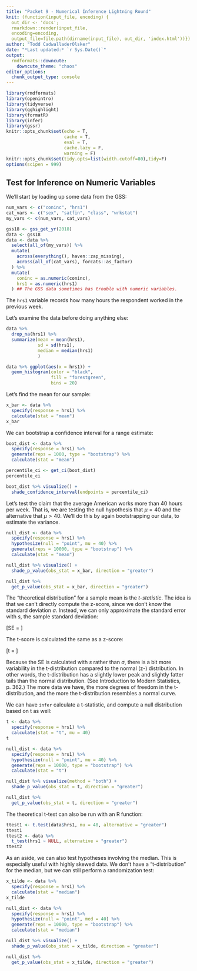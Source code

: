 ```yaml
---
title: "Packet 9 - Numerical Inference Lightning Round"
knit: (function(input_file, encoding) {
  out_dir <- 'docs';
  rmarkdown::render(input_file,
  encoding=encoding,
  output_file=file.path(dirname(input_file), out_dir, 'index.html'))})
author: "Todd CadwalladerOlsker"
date: "*Last updated:* `r Sys.Date()`"
output:
  rmdformats::downcute:
    downcute_theme: "chaos"
editor_options: 
  chunk_output_type: console
---
```


```r
library(rmdformats)
library(openintro)
library(tidyverse)
library(gghighlight)
library(formatR)
library(infer)
library(gssr)
knitr::opts_chunk$set(echo = T, 
                      cache = T, 
                      eval = T, 
                      cache.lazy = F, 
                      warning = F)
knitr::opts_chunk$set(tidy.opts=list(width.cutoff=80),tidy=F)
options(scipen = 999)
```

## Test for Inference on Numeric Variables

We'll start by loading up some data from the GSS:

```r
num_vars <- c("coninc", "hrs1")
cat_vars <- c("sex", "satfin", "class", "wrkstat")
my_vars <- c(num_vars, cat_vars)

gss18 <- gss_get_yr(2018)
data <- gss18
data <- data %>% 
  select(all_of(my_vars)) %>% 
  mutate(
    across(everything(), haven::zap_missing),
    across(all_of(cat_vars), forcats::as_factor)
  ) %>% 
  mutate(
    coninc = as.numeric(coninc),
    hrs1 = as.numeric(hrs1)
  ) ## The GSS data sometimes has trouble with numeric variables.
```

The `hrs1` variable records how many hours the respondent worked in the previous week. 

Let's examine the data before doing anything else:

```r
data %>% 
  drop_na(hrs1) %>% 
  summarize(mean = mean(hrs1),
            sd = sd(hrs1),
            median = median(hrs1)
            )

data %>% ggplot(aes(x = hrs1)) + 
  geom_histogram(color = "black",
                 fill = "forestgreen",
                 bins = 20)
```


Let's find the mean for our sample:

```r
x_bar <- data %>% 
  specify(response = hrs1) %>%
  calculate(stat = "mean")
x_bar
```

We can bootstrap a confidence interval for a range estimate:

```r
boot_dist <- data %>%
  specify(response = hrs1) %>%
  generate(reps = 1000, type = "bootstrap") %>%
  calculate(stat = "mean")

percentile_ci <- get_ci(boot_dist)
percentile_ci

boot_dist %>% visualize() +
  shade_confidence_interval(endpoints = percentile_ci)
```

Let's test the claim that the average American works more than 40 hours per week. That is, we are testing the null hypothesis that $\mu = 40$ and the alternative that $\mu > 40$. We'll do this by again bootstrapping our data, to estimate the variance.

```r
null_dist <- data %>%
  specify(response = hrs1) %>%
  hypothesize(null = "point", mu = 40) %>%
  generate(reps = 10000, type = "bootstrap") %>%
  calculate(stat = "mean")

null_dist %>% visualize() +
  shade_p_value(obs_stat = x_bar, direction = "greater")

null_dist %>%
  get_p_value(obs_stat = x_bar, direction = "greater")
```

The "theoretical distribution" for a sample mean is the *t-statistic*. The idea is that we can't directly compute the z-score, since we don't know the standard deviation $\sigma$. Instead, we can only approximate the standard error with $s$, the sample standard deviation:

\[SE = \frac{\sigma}{\sqrt{n}} \approx \frac{s}{\sqrt{n}} \]

The t-score is calculated the same as a z-score:

\[t = \frac{\bar{x}-\mu}{SE}\]

Because the SE is calculated with $s$ rather than $\sigma$, there is a bit more variability in the t-distribution compared to the normal (z-) distribution. In other words, the t-distribution has a slightly lower peak and slightly fatter tails than the normal distribution. (See Introduction to Modern Statistics, p. 362.) The more data we have, the more degrees of freedom in the t-distribution, and the more the t-distribution resembles a normal curve.

We can have `infer` calculate a t-statistic, and compute a null distribution based on t as well:

```r
t <- data %>% 
  specify(response = hrs1) %>%
  calculate(stat = "t", mu = 40)
t

null_dist <- data %>%
  specify(response = hrs1) %>%
  hypothesize(null = "point", mu = 40) %>%
  generate(reps = 10000, type = "bootstrap") %>%
  calculate(stat = "t")

null_dist %>% visualize(method = "both") +
  shade_p_value(obs_stat = t, direction = "greater")

null_dist %>%
  get_p_value(obs_stat = t, direction = "greater")
```

The theoretical t-test can also be run with an R function:

```r
ttest1 <- t.test(data$hrs1, mu = 40, alternative = "greater")
ttest1
ttest2 <- data %>% 
  t_test(hrs1 ~ NULL, alternative = "greater")
ttest2
```

As an aside, we can also test hypotheses involving the median. This is especially useful with highly skewed data. We don't have a "t-distribution" for the median, but we can still perform a randomization test:

```r
x_tilde <- data %>% 
  specify(response = hrs1) %>%
  calculate(stat = "median")
x_tilde

null_dist <- data %>%
  specify(response = hrs1) %>%
  hypothesize(null = "point", med = 40) %>%
  generate(reps = 10000, type = "bootstrap") %>%
  calculate(stat = "median")

null_dist %>% visualize() +
  shade_p_value(obs_stat = x_tilde, direction = "greater")

null_dist %>%
  get_p_value(obs_stat = x_tilde, direction = "greater")
```




